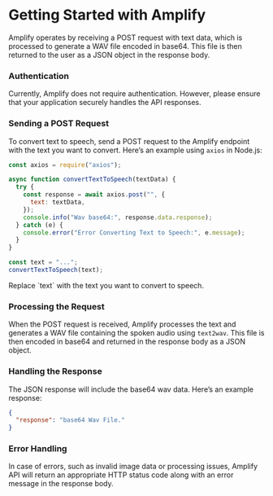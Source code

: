 
# Getting Started with Amplify

Amplify operates by receiving a POST request with text data, which is processed to generate a WAV file encoded in base64. This file is then returned to the user as a JSON object in the response body.

<Steps>

### Authentication

Currently, Amplify does not require authentication. However, please ensure that your application securely handles the API responses.

### Sending a POST Request

To convert text to speech, send a POST request to the Amplify endpoint with the text you want to convert. Here’s an example using `axios` in Node.js:

```javascript {14} copy showLineNumbers filename="example.js"
const axios = require("axios");

async function convertTextToSpeech(textData) {
  try {
    const response = await axios.post("", {
      text: textData,
    });
    console.info("Wav base64:", response.data.response);
  } catch (e) {
    console.error("Error Converting Text to Speech:", e.message);
  }
}

const text = "...";
convertTextToSpeech(text);
```

<Callout type="info">
  Replace `text` with the text you want to convert to speech.
</Callout>

### Processing the Request

When the POST request is received, Amplify processes the text and generates a WAV file containing the spoken audio using `text2wav`. This file is then encoded in base64 and returned in the response body as a JSON object.

### Handling the Response

The JSON response will include the base64 wav data. Here’s an example response:

```json copy showLineNumbers
{
  "response": "base64 Wav File."
}
```

### Error Handling

In case of errors, such as invalid image data or processing issues, Amplify API will return an appropriate HTTP status code along with an error message in the response body.

</Steps>

